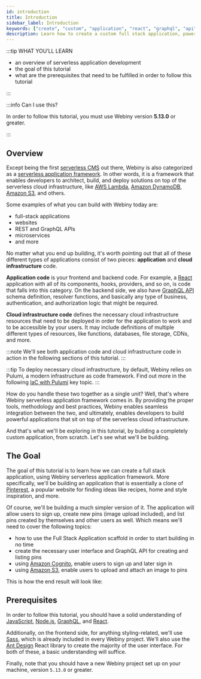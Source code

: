 ```yaml
---
id: introduction
title: Introduction
sidebar_label: Introduction
keywords: ["create", "custom", "application", "react", "graphql", "api", "scaffolding"]
description: Learn how to create a custom full stack application, powered by React and a GraphQL API.
---
```



:::tip WHAT YOU’LL LEARN

- an overview of serverless application development
- the goal of this tutorial
- what are the prerequisites that need to be fulfilled in order to follow this tutorial

:::

:::info Can I use this?

In order to follow this tutorial, you must use Webiny version **5.13.0** or greater.

:::

## Overview

Except being the first [serverless CMS](https://www.webiny.com/serverless-cms) out there, Webiny is also categorized as a [serverless application framework](https://www.webiny.com/serverless-application-framework). In other words, it is a framework that enables developers to architect, build, and deploy solutions on top of the serverless cloud infrastructure, like [AWS Lambda](https://aws.amazon.com/lambda/), [Amazon DynamoDB](https://aws.amazon.com/dynamodb/), [Amazon S3](https://aws.amazon.com/s3/), and others.

Some examples of what you can build with Webiny today are:

- full-stack applications
- websites
- REST and GraphQL APIs
- microservices
- and more

No matter what you end up building, it's worth pointing out that all of these different types of applications consist of two pieces: **application** and **cloud infrastructure** code.

**Application code** is your frontend and backend code. For example, a [React](https://reactjs.org/) application with all of its components, hooks, providers, and so on, is code that falls into this category. On the backend side, we also have [GraphQL API](https://graphql.org/) schema definition, resolver functions, and basically any type of business, authentication, and authorization logic that might be required.

**Cloud infrastructure code** defines the necessary cloud infrastructure resources that need to be deployed in order for the application to work and to be accessible by your users. It may include definitions of multiple different types of resources, like functions, databases, file storage, CDNs, and more.

:::note
We'll see both application code and cloud infrastructure code in action in the following sections of this tutorial.
:::

:::tip
To deploy necessary cloud infrastructure, by default, Webiny relies on Pulumi, a modern infrastructure as code framework. Find out more in the following [IaC with Pulumi](/docs/key-topics/deployment/iac-with-pulumi) key topic.
:::

How do you handle these two together as a single unit? Well, that's where Webiny serverless application framework comes in. By providing the proper tools, methodology and best practices, Webiny enables seamless integration between the two, and ultimately, enables developers to build powerful applications that sit on top of the serverless cloud infrastructure.

And that's what we'll be exploring in this tutorial, by building a completely custom application, from scratch. Let's see what we'll be building.

## The Goal

The goal of this tutorial is to learn how we can create a full stack application, using Webiny serverless application framework. More specifically, we'll be building an application that is essentially a clone of [Pinterest](https://help.pinterest.com/en/guide/all-about-pinterest), a popular website for finding ideas like recipes, home and style inspiration, and more.

Of course, we'll be building a much simpler version of it. The application will allow users to sign up, create new pins (image upload included), and list pins created by themselves and other users as well. Which means we'll need to cover the following topics:

- how to use the Full Stack Application scaffold in order to start building in no time
- create the necessary user interface and GraphQL API for creating and listing pins
- using [Amazon Cognito](https://aws.amazon.com/cognito/), enable users to sign up and later sign in
- using [Amazon S3](https://aws.amazon.com/s3/), enable users to upload and attach an image to pins

This is how the end result will look like:

<CenteredImage src={preview} alt="The Pinterest Clone Application" />

## Prerequisites

In order to follow this tutorial, you should have a solid understanding of [JavaScript](https://developer.mozilla.org/en-US/docs/Web/javascript), [Node.js](https://nodejs.org/en/), [GraphQL](https://graphql.org/), and [React](https://reactjs.org/).

Additionally, on the frontend side, for anything styling-related, we'll use [Sass](https://sass-lang.com/), which is already included in every Webiny project. We'll also use the [Ant Design](https://ant.design/docs/react/introduce) React library to create the majority of the user interface. For both of these, a basic understanding will suffice.

Finally, note that you should have a new Webiny project set up on your machine, version `5.13.0` or greater.
